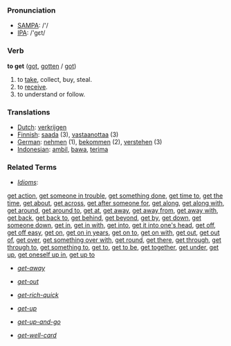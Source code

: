 === Pronunciation ===
*[[w:SAMPA|SAMPA]]: /'/
*[[w:IPA|IPA]]: /'gεt/

=== Verb ===

'''to get''' ([[got]], [[gotten]] / [[got]])

# to [[take]], collect, buy, steal.
# to [[receive]].
# to understand or follow.

=== Translations ===
*[[Dutch]]: [[verkrijgen]]
*[[Finnish]]: [[saada]] (3), [[vastaanottaa]] (3)
*[[German]]: [[nehmen]] (1), [[bekommen]] (2), [[verstehen]] (3)
*[[Indonesian]]: [[ambil]], [[bawa]], [[terima]]

===Related Terms===
*''[[Idiom]]s'':
[[get action]], [[get someone in trouble]], [[get something done]], [[get time to]], [[get the time]], [[get about]], [[get across]], [[get after someone for]], [[get along]], [[get along with]], [[get around]], [[get around to]], [[get at]], [[get away]], [[get away from]], [[get away with]], [[get back]], [[get back to]], [[get behind]], [[get beyond]], [[get by]], [[get down]], [[get someone down]], [[get in]], [[get in with]], [[get into]], [[get it into one's head]], [[get off]], [[get off easy]], [[get on]], [[get on in years]], [[get on to]], [[get on with]], [[get out]], [[get out of]], [[get over]], [[get something over with]], [[get round]], [[get there]], [[get through]], [[get through to]], [[get something to]], [[get to]], [[get to be]], [[get together]], [[get under]], [[get up]], [[get oneself up in]], [[get up to]]

*''[[get-away]]''

*''[[get-out]]''

*''[[get-rich-quick]]''

*''[[get-up]]''

*''[[get-up-and-go]]''

*''[[get-well-card]]''